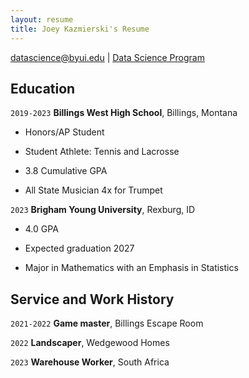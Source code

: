 ```yaml
---
layout: resume
title: Joey Kazmierski's Resume
---
```


<div id="webaddress">
<a href="datascience@byui.edu">datascience@byui.edu</a>
| <a href="https://byuidatascience.github.io/development.html">Data Science Program</a>
</div>

<!-- https://www.monique.tech/the-art-of-markdown -->


## Education

`2019-2023`
__Billings West High School__, Billings, Montana

- Honors/AP Student

- Student Athlete: Tennis and Lacrosse

- 3.8 Cumulative GPA

- All State Musician 4x for Trumpet

`2023`
__Brigham Young University__, Rexburg, ID

- 4.0 GPA

- Expected graduation 2027

- Major in Mathematics with an Emphasis in Statistics

## Service and Work History

`2021-2022`
__Game master__, Billings Escape Room


`2022`
__Landscaper__, Wedgewood Homes

`2023`
__Warehouse Worker__, South Africa



<!-- ### Footer

Last updated: May 2013 -->


